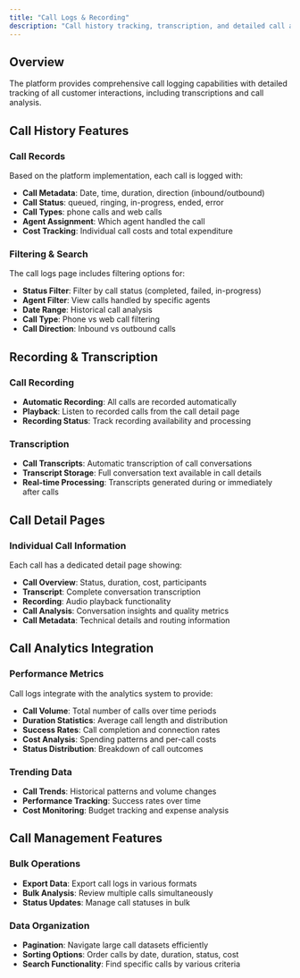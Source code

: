 ```yaml
---
title: "Call Logs & Recording"
description: "Call history tracking, transcription, and detailed call analysis features"
---
```


## Overview

The platform provides comprehensive call logging capabilities with detailed tracking of all customer interactions, including transcriptions and call analysis.

## Call History Features

### Call Records
Based on the platform implementation, each call is logged with:
- **Call Metadata**: Date, time, duration, direction (inbound/outbound)
- **Call Status**: queued, ringing, in-progress, ended, error
- **Call Types**: phone calls and web calls
- **Agent Assignment**: Which agent handled the call
- **Cost Tracking**: Individual call costs and total expenditure

### Filtering & Search
The call logs page includes filtering options for:
- **Status Filter**: Filter by call status (completed, failed, in-progress)
- **Agent Filter**: View calls handled by specific agents
- **Date Range**: Historical call analysis
- **Call Type**: Phone vs web call filtering
- **Call Direction**: Inbound vs outbound calls

## Recording & Transcription

### Call Recording
- **Automatic Recording**: All calls are recorded automatically
- **Playback**: Listen to recorded calls from the call detail page
- **Recording Status**: Track recording availability and processing

### Transcription
- **Call Transcripts**: Automatic transcription of call conversations
- **Transcript Storage**: Full conversation text available in call details
- **Real-time Processing**: Transcripts generated during or immediately after calls

## Call Detail Pages

### Individual Call Information
Each call has a dedicated detail page showing:
- **Call Overview**: Status, duration, cost, participants
- **Transcript**: Complete conversation transcription
- **Recording**: Audio playback functionality
- **Call Analysis**: Conversation insights and quality metrics
- **Call Metadata**: Technical details and routing information

## Call Analytics Integration

### Performance Metrics
Call logs integrate with the analytics system to provide:
- **Call Volume**: Total number of calls over time periods
- **Duration Statistics**: Average call length and distribution
- **Success Rates**: Call completion and connection rates
- **Cost Analysis**: Spending patterns and per-call costs
- **Status Distribution**: Breakdown of call outcomes

### Trending Data
- **Call Trends**: Historical patterns and volume changes
- **Performance Tracking**: Success rates over time
- **Cost Monitoring**: Budget tracking and expense analysis

## Call Management Features

### Bulk Operations
- **Export Data**: Export call logs in various formats
- **Bulk Analysis**: Review multiple calls simultaneously
- **Status Updates**: Manage call statuses in bulk

### Data Organization
- **Pagination**: Navigate large call datasets efficiently
- **Sorting Options**: Order calls by date, duration, status, cost
- **Search Functionality**: Find specific calls by various criteria